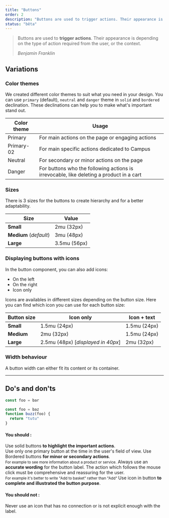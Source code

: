 ```yaml
---
title: "Buttons"
order: 2
description: "Buttons are used to trigger actions. Their appearance is depending on the type of action required from the user, or the context"
status: "bêta"
---
```


> Buttons are used to **trigger actions**. Their appearance is depending on the type of action required from the user, or the context.
>
> <cite>Benjamin Franklin</cite>

## Variations

### Color themes

We created different color themes to suit what you need in your design.
You can use `primary` (default), `neutral` and `danger` theme in `solid` and `bordered` declination. These declinations can help you to make what's important stand out.

| Color theme | Usage                                                                                   |
| ----------- | --------------------------------------------------------------------------------------- |
| Primary     | For main actions on the page or engaging actions                                        |
| Primary-02  | For main specific actions dedicated to Campus                                           |
| Neutral     | For secondary or minor actions on the page                                              |
| Danger      | For buttons who the following actions is irrevocable, like deleting a product in a cart |

### Sizes

There is 3 sizes for the buttons to create hierarchy and for a better adaptability.

| Size                   | Value        |
| ---------------------- | ------------ |
| **Small**              | 2mu (32px)   |
| **Medium** (_default_) | 3mu (48px)   |
| **Large**              | 3.5mu (56px) |

### Displaying buttons with icons

In the button component, you can also add icons:

- On the left
- On the right
- Icon only

Icons are availables in different sizes depending on the button size. Here you can find which icon you can use for each button size:

| **Button size** | **Icon only**                      | **Icon + text** |
| --------------- | ---------------------------------- | --------------- |
| **Small**       | 1.5mu (24px)                       | 1.5mu (24px)    |
| **Medium**      | 2mu (32px)                         | 1.5mu (24px)    |
| **Large**       | 2.5mu (48px) [_displayed in 40px_] | 2mu (32px)      |

### Width behaviour

A button width can either fit its content or its container.

---

## Do's and don'ts

<DoDont>
  <DoDontBlock text="Always do that it's way better">

```js
const foo = bar
```

  </DoDontBlock>
  <DoDontBlock not text="Don't do that it's no good Jonnhy !">

```js
const foo = baz
function buzz(foo) {
  return "tutu"
}
```

  </DoDontBlock>
</DoDont>

#### You should :

<Do>
  Use solid buttons <b>to highlight the important actions</b>.<br />
</Do>
<Do>Use only one primary button at the time in the user's field of view.</Do>
<Do>
  Use Bordered buttons <b>for minor or secondary actions</b>.<br />
  <small>For example to see more information about a product or service.</small>
</Do>
<Do>
  Always use an <b>accurate wording</b> for the button label. The action which
  follows the mouse click must be comprehensive and reassuring for the user.
  <br />
  <small>
    For example it's better to write "Add to basket" rather than "Add"
  </small>
</Do>
<Do>
  Use icon in button <b>to complete and illustrated the button purpose</b>.
  <br />
</Do>

#### You should not :

<Do not>
  Never use an icon that has no connection or is not explicit enough with the
  label.
</Do>
